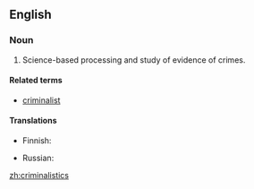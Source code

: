 ==English==

===Noun===
{{en-plural noun}}

# Science-based processing and study of evidence of crimes.

====Related terms====
* [[criminalist]]

====Translations====
{{trans-top|study of evidence of crimes}}
* Finnish: {{t|fi|kriminalistiikka}}
{{trans-mid}}
* Russian: {{t+|ru|криминалистика|f|tr=kriminalístika|sc=Cyrl}}
{{trans-bottom}}

[[zh:criminalistics]]